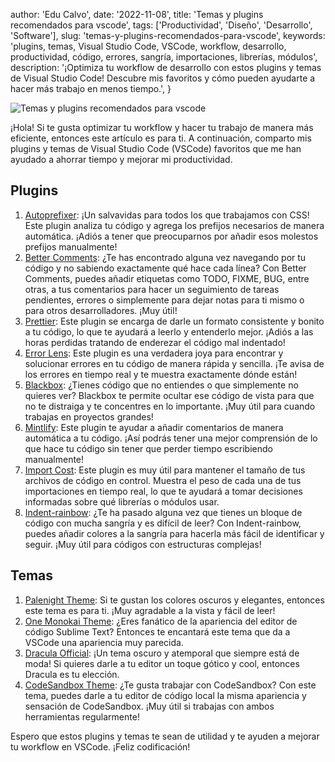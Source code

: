 

  author: 'Edu Calvo',
  date: '2022-11-08',
  title: 'Temas y plugins recomendados para vscode',
  tags: ['Productividad', 'Diseño', 'Desarrollo', 'Software'],
  slug: 'temas-y-plugins-recomendados-para-vscode',
  keywords:
    'plugins, temas, Visual Studio Code, VSCode, workflow, desarrollo, productividad, código, errores, sangría, importaciones, librerías, módulos',
  description:
    '¡Optimiza tu workflow de desarrollo con estos plugins y temas de Visual Studio Code! Descubre mis favoritos y cómo pueden ayudarte a hacer más trabajo en menos tiempo.',
}


<Image
  className="w-full rounded-md"
  src={coverImg}
  alt="Temas y plugins recomendados para vscode"
  placeholder="blur"
  priority
/>

¡Hola! Si te gusta optimizar tu workflow y hacer tu trabajo de manera más eficiente, entonces este artículo es para ti. A continuación, comparto mis plugins y temas de Visual Studio Code (VSCode) favoritos que me han ayudado a ahorrar tiempo y mejorar mi productividad.

## Plugins

1. [Autoprefixer](https://marketplace.visualstudio.com/items?itemName=mrmlnc.vscode-autoprefixer): ¡Un salvavidas para todos los que trabajamos con CSS! Este plugin analiza tu código y agrega los prefijos necesarios de manera automática. ¡Adiós a tener que preocuparnos por añadir esos molestos prefijos manualmente!
2. [Better Comments](https://marketplace.visualstudio.com/items?itemName=aaron-bond.better-comments): ¿Te has encontrado alguna vez navegando por tu código y no sabiendo exactamente qué hace cada línea? Con Better Comments, puedes añadir etiquetas como TODO, FIXME, BUG, entre otras, a tus comentarios para hacer un seguimiento de tareas pendientes, errores o simplemente para dejar notas para ti mismo o para otros desarrolladores. ¡Muy útil!
3. [Prettier](https://marketplace.visualstudio.com/items?itemName=esbenp.prettier-vscode): Este plugin se encarga de darle un formato consistente y bonito a tu código, lo que te ayudará a leerlo y entenderlo mejor. ¡Adiós a las horas perdidas tratando de enderezar el código mal indentado!
4. [Error Lens](https://marketplace.visualstudio.com/items?itemName=usernamehw.errorlens): Este plugin es una verdadera joya para encontrar y solucionar errores en tu código de manera rápida y sencilla. ¡Te avisa de los errores en tiempo real y te muestra exactamente dónde están!
5. [Blackbox](https://marketplace.visualstudio.com/items?itemName=Blackboxapp.blackbox): ¿Tienes código que no entiendes o que simplemente no quieres ver? Blackbox te permite ocultar ese código de vista para que no te distraiga y te concentres en lo importante. ¡Muy útil para cuando trabajas en proyectos grandes!
6. [Mintlify](https://marketplace.visualstudio.com/items?itemName=mintlify.document): Este plugin te ayudar a añadir comentarios de manera automática a tu código. ¡Así podrás tener una mejor comprensión de lo que hace tu código sin tener que perder tiempo escribiendo manualmente!
7. [Import Cost](https://marketplace.visualstudio.com/items?itemName=wix.vscode-import-cost): Este plugin es muy útil para mantener el tamaño de tus archivos de código en control. Muestra el peso de cada una de tus importaciones en tiempo real, lo que te ayudará a tomar decisiones informadas sobre qué librerías o módulos usar.
8. [Indent-rainbow](https://marketplace.visualstudio.com/items?itemName=oderwat.indent-rainbow): ¿Te ha pasado alguna vez que tienes un bloque de código con mucha sangría y es difícil de leer? Con Indent-rainbow, puedes añadir colores a la sangría para hacerla más fácil de identificar y seguir. ¡Muy útil para códigos con estructuras complejas!

## Temas

1. [Palenight Theme](https://marketplace.visualstudio.com/items?itemName=whizkydee.material-palenight-theme): Si te gustan los colores oscuros y elegantes, entonces este tema es para ti. ¡Muy agradable a la vista y fácil de leer!
2. [One Monokai Theme](https://marketplace.visualstudio.com/items?itemName=azemoh.one-monokai): ¿Eres fanático de la apariencia del editor de código Sublime Text? Entonces te encantará este tema que da a VSCode una apariencia muy parecida.
3. [Dracula Official](https://marketplace.visualstudio.com/items?itemName=dracula-theme.theme-dracula): ¡Un tema oscuro y atemporal que siempre está de moda! Si quieres darle a tu editor un toque gótico y cool, entonces Dracula es tu elección.
4. [CodeSandbox Theme](https://marketplace.visualstudio.com/items?itemName=CodeSandbox-io.codesandbox-projects-theme): ¿Te gusta trabajar con CodeSandbox? Con este tema, puedes darle a tu editor de código local la misma apariencia y sensación de CodeSandbox. ¡Muy útil si trabajas con ambos herramientas regularmente!

Espero que estos plugins y temas te sean de utilidad y te ayuden a mejorar tu workflow en VSCode. ¡Feliz codificación!
